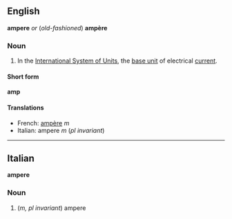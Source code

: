 ==English==
'''ampere''' ''or'' (''old-fashioned'') '''ampère'''

===Noun===

#In the [[International System of Units]], the [[base unit]] of electrical [[current]].

====Short form====
'''amp'''

====Translations====

*French: [[ampère]] ''m''
*Italian: ampere ''m'' (''pl invariant'')

----

==Italian==
'''ampere'''

===Noun===

#(''m, pl invariant'') ampere